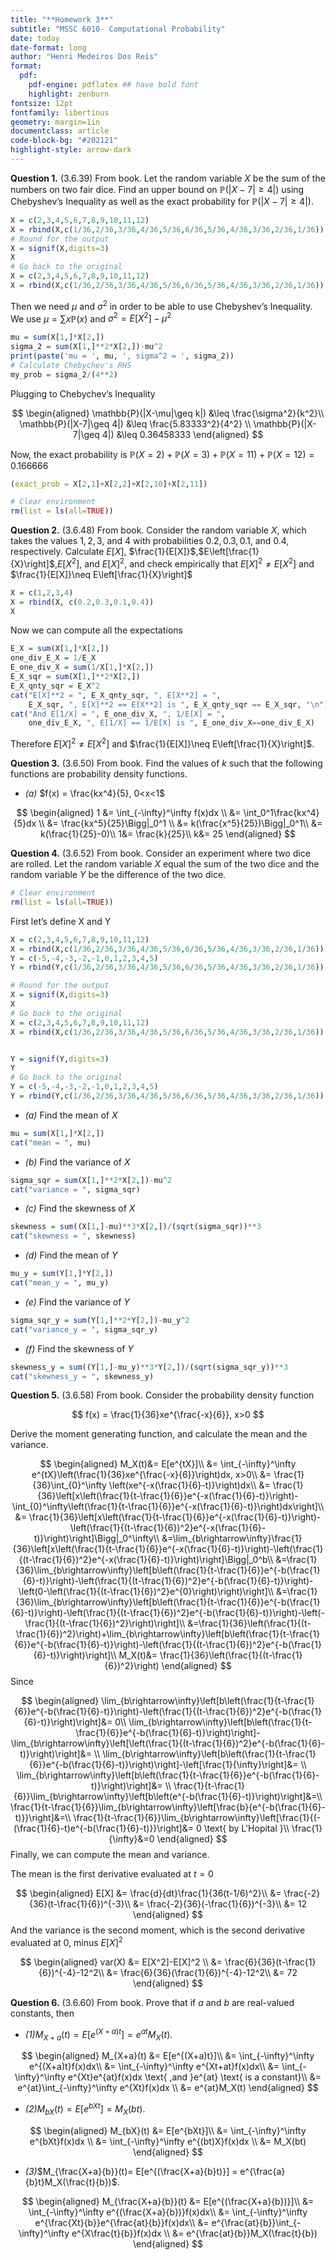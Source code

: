 ```yaml
---
title: "**Homework 3**"
subtitle: "MSSC 6010- Computational Probability"
date: today
date-format: long
author: "Henri Medeiros Dos Reis"
format: 
  pdf:
    pdf-engine: pdflatex ## have bold font
    highlight: zenburn
fontsize: 12pt
fontfamily: libertinus
geometry: margin=1in
documentclass: article
code-block-bg: "#202121"
highlight-style: arrow-dark
---
```


::: {.hidden}
\def\bx{\mathbf{x}}
\def\bX{\mathbf{X}}
\def\bg{\mathbf{g}}
\def\bw{\mathbf{w}}
\def\bb{\mathbf{b}}
\def\bu{\mathbf{u}}
\def\bbeta{\boldsymbol \beta}
\def\bgamma{\boldsymbol \gamma}
\def\bep{\boldsymbol \epsilon}
\def\bH{\mathbf{H}}
\def\bX{\mathbf{X}}
\def\by{\mathbf{y}}
\def\bH{\mathbf{H}}
\def\bI{\mathbf{I}}
\def\bS{\mathbf{S}}
\def\bU{\mathbf{U}}
\def\bV{\mathbf{V}}
\def\bW{\mathbf{W}}
\def\bD{\mathbf{D}}
\def\T{\text{T}}
\def\cov{\mathrm{Cov}}
\def\cor{\mathrm{Corr}}
\def\var{\mathrm{Var}}
\def\E{\mathrm{E}}
\def\P{\mathbb{P}}
\def\bmu{\boldsymbol \mu}
<!-- \DeclareMathOperator*{\argmin}{arg\,min} -->
\def\Trace{\text{Trace}}
:::

**Question 1.** (3.6.39) From book. Let the random variable $X$ be the sum of the numbers on two fair dice. Find an upper bound on $\P(|X-7|\geq4|)$ using Chebyshev's Inequality as well as the exact probability for $\P(|X-7|\geq4|)$. 

```r
X = c(2,3,4,5,6,7,8,9,10,11,12)
X = rbind(X,c(1/36,2/36,3/36,4/36,5/36,6/36,5/36,4/36,3/36,2/36,1/36))
# Round for the output 
X = signif(X,digits=3)
X
# Go back to the original 
X = c(2,3,4,5,6,7,8,9,10,11,12)
X = rbind(X,c(1/36,2/36,3/36,4/36,5/36,6/36,5/36,4/36,3/36,2/36,1/36))
```

Then we need $\mu$ and $\sigma^2$ in order to be able to use Chebyshev's Inequality. We use $\mu = \sum x\P(x)$ and $\sigma^2 = E[X^2]-\mu^2$

```r
mu = sum(X[1,]*X[2,])
sigma_2 = sum(X[1,]**2*X[2,])-mu^2
print(paste('mu = ', mu, ', sigma^2 = ', sigma_2))
# Calculate Chebychev's RHS
my_prob = sigma_2/(4**2)
```
Plugging to Chebychev's Inequality

$$
\begin{aligned}
\P(|X-\mu|\geq k|) &\leq \frac{\sigma^2}{k^2}\\
\P(|X-7|\geq 4|) &\leq \frac{5.83333^2}{4^2} \\
\P(|X-7|\geq 4|) &\leq 0.36458333
\end{aligned}
$$

Now, the exact probability is $\P(X=2)+\P(X=3)+\P(X=11)+\P(X=12) = 0.166666$

```r
(exact_prob = X[2,1]+X[2,2]+X[2,10]+X[2,11])
```
```r
# Clear environment
rm(list = ls(all=TRUE))
```


\newpage
**Question 2.** (3.6.48) From book. Consider the random variable $X$, which takes the values $1,2,3,$ and $4$ with probabilities $0.2,0.3,0.1,$ and $0.4$, respectively. Calculate $E[X]$, $\frac{1}{E[X]}$,$E\left[\frac{1}{X}\right]$,$E[X^2]$, and $E[X]^2$, and check empirically that $E[X]^2 \neq E[X^2]$ and $\frac{1}{E[X]}\neq E\left[\frac{1}{X}\right]$

```r
X = c(1,2,3,4)
X = rbind(X, c(0.2,0.3,0.1,0.4))
X
```
Now we can compute all the expectations
```r
E_X = sum(X[1,]*X[2,])
one_div_E_X = 1/E_X
E_one_div_X = sum(1/X[1,]*X[2,])
E_X_sqr = sum(X[1,]**2*X[2,])
E_X_qnty_sqr = E_X^2
cat("E[X]**2 = ", E_X_qnty_sqr, ", E[X**2] = ",
    E_X_sqr, ", E[X]**2 == E[X**2] is ", E_X_qnty_sqr == E_X_sqr, "\n")
cat("And E[1/X] = ", E_one_div_X, ", 1/E[X] = ", 
    one_div_E_X, ", E[1/X] == 1/E[X] is ", E_one_div_X==one_div_E_X)
```
Therefore $E[X]^2 \neq E[X^2]$ and $\frac{1}{E[X]}\neq E\left[\frac{1}{X}\right]$.

\newpage
**Question 3.** (3.6.50) From book. Find the values of $k$ such that the following functions are probability density functions. 

- *(a)* $f(x) = \frac{kx^4}{5}, 0<x<1$

$$
\begin{aligned}
1 &= \int_{-\infty}^\infty f(x)dx \\
&= \int_0^1\frac{kx^4}{5}dx \\
&= \frac{kx^5}{25}\Bigg|_0^1 \\
&= k(\frac{x^5}{25})\Bigg|_0^1\\
&= k(\frac{1}{25}-0)\\
1&= \frac{k}{25}\\
k&= 25
\end{aligned}
$$

\newpage

**Question 4.** (3.6.52) From book. Consider an experiment where two dice are rolled. Let the random variable $X$ equal the sum of the two dice and the random variable $Y$ be the difference of the two dice. 

```r
# Clear environment
rm(list = ls(all=TRUE))
```

First let's define X and Y

```r
X = c(2,3,4,5,6,7,8,9,10,11,12)
X = rbind(X,c(1/36,2/36,3/36,4/36,5/36,6/36,5/36,4/36,3/36,2/36,1/36))
Y = c(-5,-4,-3,-2,-1,0,1,2,3,4,5)
Y = rbind(Y,c(1/36,2/36,3/36,4/36,5/36,6/36,5/36,4/36,3/36,2/36,1/36))

# Round for the output 
X = signif(X,digits=3)
X
# Go back to the original 
X = c(2,3,4,5,6,7,8,9,10,11,12)
X = rbind(X,c(1/36,2/36,3/36,4/36,5/36,6/36,5/36,4/36,3/36,2/36,1/36))


Y = signif(Y,digits=3)
Y
# Go back to the original 
Y = c(-5,-4,-3,-2,-1,0,1,2,3,4,5)
Y = rbind(Y,c(1/36,2/36,3/36,4/36,5/36,6/36,5/36,4/36,3/36,2/36,1/36))
```


- *(a)* Find the mean of $X$

```r
mu = sum(X[1,]*X[2,])
cat("mean = ", mu)
```

- *(b)* Find the variance of $X$
```r
sigma_sqr = sum(X[1,]**2*X[2,])-mu^2
cat("variance = ", sigma_sqr)
```


- *(c)* Find the skewness of $X$

```r
skewness = sum((X[1,]-mu)**3*X[2,])/(sqrt(sigma_sqr))**3
cat("skewness = ", skewness)
```


- *(d)* Find the mean of $Y$

```r
mu_y = sum(Y[1,]*Y[2,])
cat("mean_y = ", mu_y)
```


- *(e)* Find the variance of $Y$

```r
sigma_sqr_y = sum(Y[1,]**2*Y[2,])-mu_y^2
cat("variance_y = ", sigma_sqr_y)
```



- *(f)* Find the skewness of $Y$

```r
skewness_y = sum((Y[1,]-mu_y)**3*Y[2,])/(sqrt(sigma_sqr_y))**3
cat("skewness_y = ", skewness_y)
```



\newpage


**Question 5.** (3.6.58) From book. Consider the probability density function 

$$
f(x) = \frac{1}{36}xe^{\frac{-x}{6}}, x>0
$$

Derive the moment generating function, and calculate the mean and the variance. 

$$
\begin{aligned}
M_X(t)&= E[e^{tX}]\\
&= \int_{-\infty}^\infty e^{tX}\left(\frac{1}{36}xe^{\frac{-x}{6}}\right)dx, x>0\\
&= \frac{1}{36}\int_{0}^\infty \left(xe^{-x(\frac{1}{6}-t)}\right)dx\\
&= \frac{1}{36}\left[x\left(\frac{1}{t-\frac{1}{6}}e^{-x(\frac{1}{6}-t)}\right)-\int_{0}^\infty\left(\frac{1}{t-\frac{1}{6}}e^{-x(\frac{1}{6}-t)}\right)dx\right]\\
&= \frac{1}{36}\left[x\left(\frac{1}{t-\frac{1}{6}}e^{-x(\frac{1}{6}-t)}\right)-\left(\frac{1}{(t-\frac{1}{6})^2}e^{-x(\frac{1}{6}-t)}\right)\right]\Bigg|_0^\infty\\
&=\lim_{b\rightarrow\infty}\frac{1}{36}\left[x\left(\frac{1}{t-\frac{1}{6}}e^{-x(\frac{1}{6}-t)}\right)-\left(\frac{1}{(t-\frac{1}{6})^2}e^{-x(\frac{1}{6}-t)}\right)\right]\Bigg|_0^b\\
&=\frac{1}{36}\lim_{b\rightarrow\infty}\left[b\left(\frac{1}{t-\frac{1}{6}}e^{-b(\frac{1}{6}-t)}\right)-\left(\frac{1}{(t-\frac{1}{6})^2}e^{-b(\frac{1}{6}-t)}\right)-\left(0-\left(\frac{1}{(t-\frac{1}{6})^2}e^{0}\right)\right)\right]\\
&=\frac{1}{36}\lim_{b\rightarrow\infty}\left[b\left(\frac{1}{t-\frac{1}{6}}e^{-b(\frac{1}{6}-t)}\right)-\left(\frac{1}{(t-\frac{1}{6})^2}e^{-b(\frac{1}{6}-t)}\right)-\left(-\frac{1}{(t-\frac{1}{6})^2}\right)\right]\\
&=\frac{1}{36}\left(\frac{1}{(t-\frac{1}{6})^2}\right)+\lim_{b\rightarrow\infty}\left[b\left(\frac{1}{t-\frac{1}{6}}e^{-b(\frac{1}{6}-t)}\right)-\left(\frac{1}{(t-\frac{1}{6})^2}e^{-b(\frac{1}{6}-t)}\right)\right]\\
M_X(t)&= \frac{1}{36}\left(\frac{1}{(t-\frac{1}{6})^2}\right)
\end{aligned}
$$
Since 

$$
\begin{aligned}
\lim_{b\rightarrow\infty}\left[b\left(\frac{1}{t-\frac{1}{6}}e^{-b(\frac{1}{6}-t)}\right)-\left(\frac{1}{(t-\frac{1}{6})^2}e^{-b(\frac{1}{6}-t)}\right)\right]&= 0\\
\lim_{b\rightarrow\infty}\left[b\left(\frac{1}{t-\frac{1}{6}}e^{-b(\frac{1}{6}-t)}\right)\right]-\lim_{b\rightarrow\infty}\left[\left(\frac{1}{(t-\frac{1}{6})^2}e^{-b(\frac{1}{6}-t)}\right)\right]&= \\
\lim_{b\rightarrow\infty}\left[b\left(\frac{1}{t-\frac{1}{6}}e^{-b(\frac{1}{6}-t)}\right)\right]-\left[\frac{1}{\infty}\right]&= \\
\lim_{b\rightarrow\infty}\left[b\left(\frac{1}{t-\frac{1}{6}}e^{-b(\frac{1}{6}-t)}\right)\right]&= \\
\frac{1}{t-\frac{1}{6}}\lim_{b\rightarrow\infty}\left[b\left(e^{-b(\frac{1}{6}-t)}\right)\right]&=\\
\frac{1}{t-\frac{1}{6}}\lim_{b\rightarrow\infty}\left[\frac{b}{e^{-b(\frac{1}{6}-t)}}\right]&=\\
\frac{1}{t-\frac{1}{6}}\lim_{b\rightarrow\infty}\left[\frac{1}{(-(\frac{1}{6}-t)e^{-b(\frac{1}{6}-t)}}\right]&=
0 \text{ by L'Hopital }\\
\frac{1}{\infty}&=0
\end{aligned}
$$
Finally, we can compute the mean and variance. 

The mean is the first derivative evaluated at $t=0$

$$
\begin{aligned}
E[X] &= \frac{d}{dt}\frac{1}{36(t-1/6)^2}\\
&= \frac{-2}{36}(t-\frac{1}{6})^{-3}\\
&= \frac{-2}{36}(-\frac{1}{6})^{-3}\\
&= 12
\end{aligned}
$$
And the variance is the second moment, which is the second derivative evaluated at 0, minus $E[X]^2$

$$
\begin{aligned}
var(X) &= E[X^2]-E[X]^2 \\
&= \frac{6}{36}(t-\frac{1}{6})^{-4}-12^2\\
&= \frac{6}{36}(\frac{1}{6})^{-4}-12^2\\
&= 72
\end{aligned}
$$

\newpage

**Question 6.** (3.6.60) From book. Prove that if $a$ and $b$ are real-valued constants, then 

- *(1)*$M_{X+a}(t) = E[e^{(X+a)t}]=e^{at}M_X(t)$.

$$
\begin{aligned}
M_{X+a}(t) &= E[e^{(X+a)t}]\\
&= \int_{-\infty}^\infty e^{(X+a)t}f(x)dx\\
&= \int_{-\infty}^\infty e^{Xt+at}f(x)dx\\
&= \int_{-\infty}^\infty e^{Xt}e^{at}f(x)dx \text{ ,and }e^{at} \text{ is a constant}\\
&= e^{at}\int_{-\infty}^\infty e^{Xt}f(x)dx \\
&= e^{at}M_X(t)
\end{aligned}
$$

- *(2)*$M_{bX}(t) = E[e^{bXt}]= M_X(bt)$.

$$
\begin{aligned}
M_{bX}(t) &= E[e^{bXt}]\\
&= \int_{-\infty}^\infty e^{bXt}f(x)dx \\
&= \int_{-\infty}^\infty e^{(bt)X}f(x)dx \\
&= M_X(bt)
\end{aligned}
$$

- *(3)*$M_{\frac{X+a}{b}}(t)= E[e^{(\frac{X+a}{b}t)}] = e^{\frac{a}{b}t}M_X(\frac{t}{b})$.

$$
\begin{aligned}
M_{\frac{X+a}{b}}(t) &= E[e^{(\frac{X+a}{b})}]\\
&= \int_{-\infty}^\infty e^{(\frac{X+a}{b})}f(x)dx\\
&= \int_{-\infty}^\infty e^{\frac{Xt}{b}}e^{\frac{at}{b}}f(x)dx\\
&= e^{\frac{at}{b}}\int_{-\infty}^\infty e^{X\frac{t}{b}}f(x)dx \\
&= e^{\frac{at}{b}}M_X(\frac{t}{b})
\end{aligned}
$$

